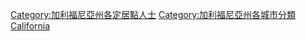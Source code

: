 [[Category:加利福尼亞州各定居點人士|Category:加利福尼亞州各定居點人士]]
[[Category:加利福尼亞州各城市分類|Category:加利福尼亞州各城市分類]]
[[Category:美国各州各城市人物|California]]